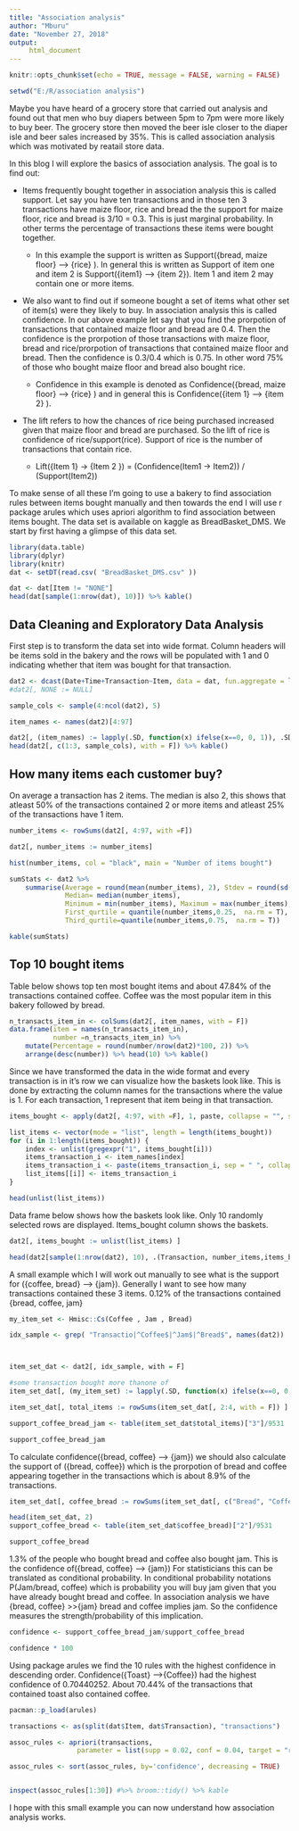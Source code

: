 ```yaml
---
title: "Association analysis"
author: "Mburu"
date: "November 27, 2018"
output:
     html_document
---
```


```r
knitr::opts_chunk$set(echo = TRUE, message = FALSE, warning = FALSE)
```


```r

setwd("E:/R/association analysis")

```

Maybe you have heard of a grocery store that carried out analysis and found out that men who buy diapers between 5pm to 7pm were more likely to buy beer. The grocery store then moved the beer isle closer to the diaper isle and beer sales increased by 35%. This is called association analysis which was motivated by reatail store data. 

In this blog I will explore the basics of association analysis. 
The goal is to find out:

- Items frequently bought together in association analysis this is called support. Let say you have ten transactions and in those ten 3 transactions have maize floor, rice and bread the the support for maize floor, rice and bread is 3/10 = 0.3. This is just marginal probability. In other terms the percentage of transactions these items were bought together.

    - In this example the support is written as Support({bread, maize floor} --> {rice} ). In general this is written as Support of item one and item 2 is Support({item1} --> {item 2}). Item 1 and item 2 may contain one or more items.
    
- We also want to find out if someone bought a set of items what other set of item(s) were they likely to buy. In association analysis this is called confidence. In our above example let say that you find the prorpotion of transactions that contained maize floor and bread are 0.4. Then the confidence is the prorpotion of those transactions with maize floor, bread and rice/prorpotion of transactions that contained maize floor and bread. Then the confidence is 0.3/0.4 which is 0.75. In other word 75% of those who bought maize floor and bread also bought rice.
    - Confidence in this example is denoted as Confidence({bread, maize floor} --> {rice} ) and in general this is
      Confidence({item 1} --> {item 2} ).

- The lift refers to how the chances of rice being purchased increased given that maize floor and bread are purchased. So the lift of rice is confidence of rice/support(rice). Support of rice is the number of transactions that contain rice.
    - Lift({Item 1} -> {Item 2 }) = (Confidence(Item1 -> Item2)) / (Support(Item2))

To make sense of all these I'm going to use a bakery to find association rules between items bought manually and then towards the end I will use r package arules which uses apriori algorithm to find association between items bought. The data set is available on kaggle as BreadBasket_DMS. We start by first having a glimpse of this data set. 

```r
library(data.table)
library(dplyr)
library(knitr)
dat <- setDT(read.csv( "BreadBasket_DMS.csv" ))

dat <- dat[Item != "NONE"]
head(dat[sample(1:nrow(dat), 10)]) %>% kable()


```

Data Cleaning and Exploratory Data Analysis 
-----

First step is to transform the data set into wide format. Column headers will be items sold in the bakery and the rows will be populated with 1 and 0 indicating whether that item was bought for that transaction. 

```r

dat2 <- dcast(Date+Time+Transaction~Item, data = dat, fun.aggregate = length)
#dat2[, NONE := NULL]

sample_cols <- sample(4:ncol(dat2), 5)

item_names <- names(dat2)[4:97]

dat2[, (item_names) := lapply(.SD, function(x) ifelse(x==0, 0, 1)), .SDcols = item_names]
head(dat2[, c(1:3, sample_cols), with = F]) %>% kable()
```

How many items each customer buy?
-----
On average a transaction has 2 items. The median is also 2, this shows that atleast 50% of the transactions contained 2 or more items and atleast 25% of the transactions have  1 item.

```r

number_items <- rowSums(dat2[, 4:97, with =F])

dat2[, number_items := number_items]

hist(number_items, col = "black", main = "Number of items bought")

sumStats <- dat2 %>%
    summarise(Average = round(mean(number_items), 2), Stdev = round(sd(number_items), 2),
              Median= median(number_items),
              Minimum = min(number_items), Maximum = max(number_items),
              First_qurtile = quantile(number_items,0.25,  na.rm = T),
              Third_qurtile=quantile(number_items,0.75,  na.rm = T))

kable(sumStats)
```


Top 10 bought items
-----
Table below shows top ten most bought items and about 47.84% of the transactions contained coffee. Coffee was the most popular item in this bakery followed by bread.

```r



n_transacts_item_in <- colSums(dat2[, item_names, with = F])
data.frame(item = names(n_transacts_item_in),
           number =n_transacts_item_in) %>%
    mutate(Percentage = round(number/nrow(dat2)*100, 2)) %>%
    arrange(desc(number)) %>% head(10) %>% kable()


```

Since we have transformed the data in the wide format and every transaction is in it's row we can visualize how the baskets look like. This is done by extracting the column names for the transactions where the value is 1. For each transaction, 1 represent that item being in that transaction.

```r


items_bought <- apply(dat2[, 4:97, with =F], 1, paste, collapse = "", sep = "")

list_items <- vector(mode = "list", length = length(items_bought))
for (i in 1:length(items_bought)) {
    index <- unlist(gregexpr("1", items_bought[i]))
    items_transaction_i <- item_names[index]
    items_transaction_i <- paste(items_transaction_i, sep = " ", collapse = " , ")
    list_items[[i]] <- items_transaction_i
}

head(unlist(list_items))
```

Data frame below shows how the baskets look like. Only 10 randomly selected rows are displayed. Items_bought column shows the baskets.

```r


dat2[, items_bought := unlist(list_items) ]

head(dat2[sample(1:nrow(dat2), 10), .(Transaction, number_items,items_bought)]) %>%kable

```


A small example which I will work out manually  to see what is the support for ({coffee, bread} --> {jam}). Generally I want to see how many transactions contained these 3 items. 0.12% of the transactions contained {bread, coffee, jam}

```r


my_item_set <- Hmisc::Cs(Coffee , Jam , Bread)

idx_sample <- grep( "Transactio|^Coffee$|^Jam$|^Bread$", names(dat2))



item_set_dat <- dat2[, idx_sample, with = F] 

#some transaction bought more thanone of 
item_set_dat[, (my_item_set) := lapply(.SD, function(x) ifelse(x==0, 0, 1)), .SDcols = my_item_set]

item_set_dat[, total_items := rowSums(item_set_dat[, 2:4, with = F]) ]

support_coffee_bread_jam <- table(item_set_dat$total_items)["3"]/9531 

support_coffee_bread_jam
```

To calculate confidence({bread, coffee} --> {jam}) we should also calculate the support of ({bread, coffee}) which is the prorpotion of bread and coffee appearing together in the transactions which is about 8.9% of the transactions.

```r
item_set_dat[, coffee_bread := rowSums(item_set_dat[, c("Bread", "Coffee"), with = F]) ]

head(item_set_dat, 2)
support_coffee_bread <- table(item_set_dat$coffee_bread)["2"]/9531 

support_coffee_bread
```


1.3% of the people who bought bread and coffee also bought jam. This is the confidence of({bread, coffee} --> {jam})
For statisticians this can be translated as conditional probability. In conditional probability notations P(Jam/bread, coffee) which is probability you will buy jam given that you have already bought bread and coffee. In association analysis we have {bread, coffee} >>{jam} bread and coffee implies jam. So the confidence measures the strength/probability of this implication.

```r
confidence <- support_coffee_bread_jam/support_coffee_bread 

confidence * 100
```

Using package arules we find the 10 rules with the highest confidence in descending order. Confidence({Toast} -->{Coffee}) had the highest confidence of 0.70440252. About 70.44% of the transactions that contained toast also contained coffee.

```r
pacman::p_load(arules)

transactions <- as(split(dat$Item, dat$Transaction), "transactions")

assoc_rules <- apriori(transactions,
                 parameter = list(supp = 0.02, conf = 0.04, target = "rules"))

assoc_rules <- sort(assoc_rules, by='confidence', decreasing = TRUE)


inspect(assoc_rules[1:30]) #%>% broom::tidy() %>% kable
```

I hope with this small example you can now understand how association analysis works.